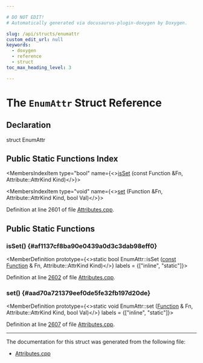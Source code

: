 ```yaml
---

# DO NOT EDIT!
# Automatically generated via docusaurus-plugin-doxygen by Doxygen.

slug: /api/structs/enumattr
custom_edit_url: null
keywords:
  - doxygen
  - reference
  - struct
toc_max_heading_level: 3

---
```





# The `EnumAttr` Struct Reference

<DoxygenPage pluginConfig={pluginConfig}>



## Declaration

<CodeBlock>struct EnumAttr</CodeBlock>

## Public Static Functions Index

<MembersIndex>

<MembersIndexItem
  type="bool"
  name={<><a href="#af1137cf8ba90e0439a0d3c3dab98eff0">isSet</a> (const Function &amp;Fn, Attribute::AttrKind Kind)</>}>
</MembersIndexItem>

<MembersIndexItem
  type="void"
  name={<><a href="#aad70a721379eef0de5fe32fb197d20de">set</a> (Function &amp;Fn, Attribute::AttrKind Kind, bool Val)</>}>
</MembersIndexItem>

</MembersIndex>


Definition at line 2601 of file <a href="/docs/api/files/lib/lib/ir/attributes-cpp">Attributes.cpp</a>.

<SectionDefinition>

## Public Static Functions

### isSet() {#af1137cf8ba90e0439a0d3c3dab98eff0}

<MemberDefinition
  prototype={<>static bool EnumAttr::isSet (<a href="/docs/api/files/lib/lib/target/lib/target/aarch64/aarch64promoteconstant-cpp/#a90f8350fecae261c25be85d38b451bff">const</a> <a href="/docs/api/classes/llvm/function">Function</a> &amp; Fn, Attribute::AttrKind Kind)</>}
  labels = {["inline", "static"]}>

Definition at line <a href="/docs/api/files/lib/lib/ir/attributes-cpp/#l02602">2602</a> of file <a href="/docs/api/files/lib/lib/ir/attributes-cpp">Attributes.cpp</a>.
</MemberDefinition>

### set() {#aad70a721379eef0de5fe32fb197d20de}

<MemberDefinition
  prototype={<>static void EnumAttr::set (<a href="/docs/api/classes/llvm/function">Function</a> &amp; Fn, Attribute::AttrKind Kind, bool Val)</>}
  labels = {["inline", "static"]}>

Definition at line <a href="/docs/api/files/lib/lib/ir/attributes-cpp/#l02607">2607</a> of file <a href="/docs/api/files/lib/lib/ir/attributes-cpp">Attributes.cpp</a>.
</MemberDefinition>

</SectionDefinition>

<hr/>

The documentation for this struct was generated from the following file:

<ul>
<li><a href="/docs/api/files/lib/lib/ir/attributes-cpp">Attributes.cpp</a></li>
</ul>

</DoxygenPage>
